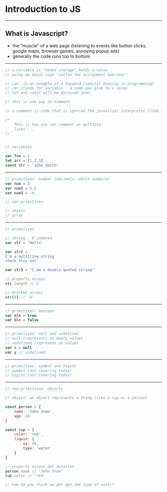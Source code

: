 
# Introduction to JS

---
## What is Javascript?
- the "muscle" of a web page (listening to events like button clicks, google maps, browser games, annoying popup ads)
- generally the code runs top to bottom

---

<CodeSurfer theme={vsDark}>

```js
// a variable is "named storage" holds a value
// using an equal sign "called the assignment operator"

// var: is an example of a keyword (special meaning in programming)
// var stands for variable - a name you give to a value
// let and const will be dicussed soon.

// this is one way to comment

// a comment is code that is ignored the javascript interpreter (like in a browser for example)

/*
    This is how you can comment on multiple
    lines....
*/


// variables

var foo = 1
let arr = [1,2,3]
const str = 'John Smith'
```

</CodeSurfer>

---
<CodeSurfer theme={vsDark}>

```js
// primitives: number (decimals, whole numbers)
var num = 5
var num2 = 5.2
var num3 = -4

// non-primitives

// object
// array
```
</CodeSurfer>

---

<CodeSurfer theme={vsDark}>

```js
// primitives

// string - 0 indexed
var str = 'Hello'

var str2 = `
I'm a multiline string
check this out`

var str3 = "I am a double quoted string"

// property access
str.length // 5

// bracket access
str[0] // 'H'
```
</CodeSurfer>

---

<CodeSurfer theme={vsDark}>

```js
// primitives: boolean
var bln = true
var bln = false
```
</CodeSurfer>

---

<CodeSurfer theme={vsDark}>

```js
// primitives: null and undefined
// null (represents an empty value)
// undefined (represent no value)
var x = null
var y // undefined
```
</CodeSurfer>

---

<CodeSurfer theme={vsDark}>

```js
// primitives: symbol and bigint
// symbol (not covering today)
// bigint (not covering today)
```
</CodeSurfer>

---

<CodeSurfer theme={vsDark}>

```js
// non-primitives: objects

// object: an object represents a thing (like a cup or a person)

const person = {
    name: 'John Snow',
    age: 24
}

const cup = {
    color: 'red',
    liquid: {
        oz: 55,
        type: 'water'
    }
}

// property access dot notation
person.name // 'John Snow'
cup.color // 'red'

// how do you think we get get the type of water?
```
</CodeSurfer>